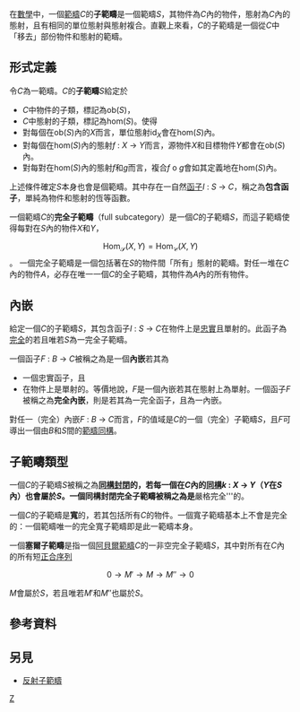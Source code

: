 在[[數學|數學]]中，一個[[範疇_(數學)|範疇]]''C''的'''子範疇'''是一個範疇''S''，其物件為''C''內的物件，態射為''C''內的態射，且有相同的單位態射與態射複合。直觀上來看，''C''的子範疇是一個從''C''中「移去」部份物件和態射的範疇。

== 形式定義 ==

令''C''為一範疇。''C''的'''子範疇'''''S''給定於
* ''C''中物件的子類，標記為ob(''S'')，
* ''C''中態射的子類，標記為hom(''S'')。使得
* 對每個在ob(''S'')內的''X''而言，單位態射id<sub>''X''</sub>會在hom(''S'')內。
* 對每個在hom(''S'')內的態射''f'' : ''X'' → ''Y''而言，源物件''X''和目標物件''Y''都會在ob(''S'')內。
* 對每對在hom(''S'')內的態射''f''和''g''而言，複合''f'' o ''g''會如其定義地在hom(''S'')內。

上述條件確定''S''本身也會是個範疇。其中存在一自然[[函子|函子]]''I'' : ''S'' → ''C''，稱之為'''包含函子'''，單純為物件和態射的恆等函數。

一個範疇''C''的'''完全子範疇'''（full subcategory）是一個''C''的子範疇''S''，而這子範疇使得每對在''S''內的物件''X''和''Y''，
:<math>\mathrm{Hom}_\mathcal{S}(X,Y)=\mathrm{Hom}_\mathcal{C}(X,Y)</math>。
一個完全子範疇是一個包括著在''S''的物件間「所有」態射的範疇。對任一堆在''C''內的物件''A''，必存在唯一一個''C''的全子範疇，其物件為''A''內的所有物件。

== 內嵌 ==

給定一個''C''的子範疇''S''，其包含函子''I'' : ''S'' → ''C''在物件上是[[忠實函子|忠實]]且單射的。此函子為[[完全函子|完全]]的若且唯若''S''為一完全子範疇。

一個函子''F'' : ''B'' → ''C''被稱之為是一個'''內嵌'''若其為
* 一個忠實函子，且
* 在物件上是單射的。等價地說，''F''是一個內嵌若其在態射上為單射。一個函子''F''被稱之為'''完全內嵌'''，則是若其為一完全函子，且為一內嵌。

對任一（完全）內嵌''F'' : ''B'' → ''C''而言，''F''的值域是''C''的一個（完全）子範疇''S''，且''F''可導出一個由''B''和''S''間的[[範疇同構|範疇同構]]。

== 子範疇類型 ==

一個''C''的子範疇''S''被稱之為'''[[同構封閉|同構封閉]]的，若每一個在''C''內的[[同構|同構]]''k'' : ''X'' → ''Y''（''Y''在''S''內）也會屬於''S''。一個同構封閉完全子範疇被稱之為是'''嚴格完全'''的。

一個''C''的子範疇是'''寬'''的，若其包括所有''C''的物件。一個寬子範疇基本上不會是完全的：一個範疇唯一的完全寬子範疇即是此一範疇本身。

一個'''塞爾子範疇'''是指一個[[阿貝爾範疇|阿貝爾範疇]]''C''的一非空完全子範疇''S''，其中對所有在''C''內的所有短[[正合序列|正合序列]]

:<math>0\to M'\to M\to M''\to 0</math>

''M''會屬於''S''，若且唯若<math>M'</math>和<math>M''</math>也屬於''S''。

== 參考資料 ==
<references/>

== 另見 ==

* [[反射子範疇|反射子範疇]]

[[Category:範疇論|Z]]